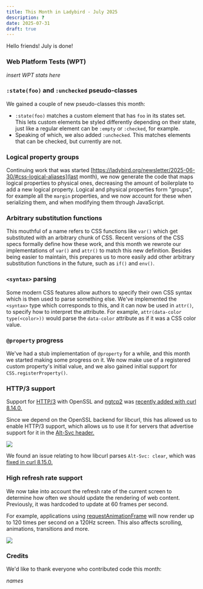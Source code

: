 ```yaml
---
title: This Month in Ladybird - July 2025
description: ?
date: 2025-07-31
draft: true
---
```


Hello friends! July is done!

### Web Platform Tests (WPT)

_insert WPT stats here_

### `:state(foo)` and `:unchecked` pseudo-classes

We gained a couple of new pseudo-classes this month:

- `:state(foo)` matches a custom element that has `foo` in its states set. This lets custom elements be styled
  differently depending on their state, just like a regular element can be `:empty` or `:checked`, for example.
- Speaking of which, we also added `:unchecked`. This matches elements that can be checked, but currently are not.

### Logical property groups

Continuing work that was started [https://ladybird.org/newsletter/2025-06-30/#css-logical-aliases](last month),
we now generate the code that maps logical properties to physical ones, decreasing the amount of boilerplate to add
a new logical property. Logical and physical properties form "groups", for example all the `margin` properties, and
we now account for these when serializing them, and when modifying them through JavaScript.

### Arbitrary substitution functions

This mouthful of a name refers to CSS functions like `var()` which get substituted with an arbitrary chunk of CSS.
Recent versions of the CSS specs formally define how these work, and this month we rewrote our implementations of
`var()` and `attr()` to match this new definition. Besides being easier to maintain, this prepares us to more easily
add other arbitrary substitution functions in the future, such as `if()` and `env()`.

### `<syntax>` parsing

Some modern CSS features allow authors to specify their own CSS syntax which is then used to parse something else.
We've implemented the `<syntax>` type which corresponds to this, and it can now be used in `attr()`, to specify how
to interpret the attribute. For example, `attr(data-color type(<color>))` would parse the `data-color` attribute as
if it was a CSS color value.

### `@property` progress

We've had a stub implementation of `@property` for a while, and this month we started making some progress on it.
We now make use of a registered custom property's initial value, and we also gained initial support for `CSS.registerProperty()`.

### HTTP/3 support

Support for [HTTP/3](https://en.wikipedia.org/wiki/HTTP/3) with OpenSSL and [ngtcp2](https://github.com/ngtcp2/ngtcp2) was [recently added with curl 8.14.0.](https://curl.se/ch/8.14.0.html)

Since we depend on the OpenSSL backend for libcurl, this has allowed us to enable HTTP/3 support, which allows us to
use it for servers that advertise support for it in the [Alt-Svc header.](https://developer.mozilla.org/en-US/docs/Web/HTTP/Reference/Headers/Alt-Svc)

![](/assets/img/newsletter-july-2025-http-3.png)

We found an issue relating to how libcurl parses `Alt-Svc: clear`, which was [fixed in curl 8.15.0.](https://curl.se/ch/8.15.0.html)

### High refresh rate support

We now take into account the refresh rate of the current screen to determine how often we should update the rendering of web content.
Previously, it was hardcoded to update at 60 frames per second.

For example, applications using [requestAnimationFrame](https://developer.mozilla.org/en-US/docs/Web/API/Window/requestAnimationFrame)
will now render up to 120 times per second on a 120Hz screen. This also affects scrolling, animations, transitions and more.

![](/assets/img/newsletter-july-2025-high-refresh-rate.png)

### Credits

We'd like to thank everyone who contributed code this month:

_names_

